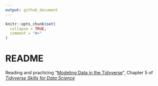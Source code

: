 ```yaml
---
output: github_document
---
```


<!-- README.md is generated from README.Rmd. Please edit that file -->

```r
knitr::opts_chunk$set(
  collapse = TRUE,
  comment = "#>"
)
```

# README

<!-- badges: start -->
<!-- badges: end -->

Reading and practicing "[Modeling Data in the Tidyverse](https://jhudatascience.org/tidyversecourse/model.html)", Chapter 5 of [_Tidyverse Skills for Data Science_](https://jhudatascience.org/tidyversecourse)